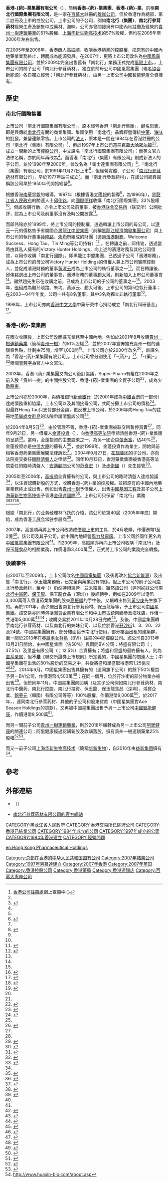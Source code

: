{{distinguish2|上市公司'''[[協合新能源|協合新能源]]'''。雖然協合新能源與「香港-{葯}-業集團」實際為同一[[法人|法人]]，但業務完全不同}}
{{for|香港葯業集團的前子公司'''南北行參茸葯材'''及其母公司|中國智能健康}}
{{Infobox company
| name = 香港-{葯}-業集團有限公司
| name_en = Hong Kong Pharmaceutical Holdings Limited
| logo = 
| logo_size = 
| logo_caption = 
| image =          
| image_size =
| image_caption =
| type = 上市公司
| traded_as = {{HKEX|182|Cat=no}}
| industry = 零售、貿易
| predecessor = {{ubl|南北行參茸葯材|南北行（集團）有限公司}}
| former_name = 南北行國際集團有限公司
| successor = {{bulleted list|[[中国风电集团|中国风电集团]]|南北行集團{{bulleted list|南北行參茸葯材|南北行中醫葯|保玉龍|保玉龍食品（深圳）}}|貴州一樹|华新生物}}
| dissolved = 2007年 (被借殼上市)
| foundation = {{aligned table|1977年於香港|(南北行參茸葯材成立)|1984年於香港|(南北行（集團）成立)|1997年於香港及百慕大|遷冊成立新控股公司}}
| founder = 
| location = {{aligned table|中國香港|(第二註冊地)|百慕大哈密尔顿|(註冊地)}}
| area_served = 
| key_people = 
| products = 
| services = 
| revenue = {{increase}} 港幣5,842萬
| revenue_year = {{nowrap|2006-07年度}}
| profit = {{increase}} 港幣3,360萬
| profit_year = {{nowrap|2006-07年度}}
| assets = {{increase}} 港幣4,235萬
| assets_year = {{nowrap|2006-07年度}}
| equity = {{increase}} 港幣1,746萬
| equity_year = {{nowrap|2006-07年度}}
| parent = {{lang|en|Gain Alpha Finance Limited}}
| subsid = {{aligned table|南北行（集團）|(100%)|南北行參茸葯材|(100%)|南北行中醫葯|(100%)|保玉龍|(100%)|保玉龍食品（深圳）|(100%)|貴州一樹|(於2005年出售<ref name=入主/>)|华新生物|(於2006年出售)}}
| owner = {{aligned table|[[高振順|高振順]]<br/>(透過Gain Alpha Finance Limited)|(64.18%)<ref>{{cite report|chapter-url=http://www3.hkexnews.hk/listedco/listconews/SEHK/2007/0706/LTN20070706410_C.pdf|chapter=董事會報告|title=2007年年報|date=2007年7月6日|access-date=2019年4月24日|publisher=香港葯業集團|via=港交所《披露易》網頁|page=12}}</ref>}}
| homepage = {{url|www.hkpharma.com.hk}}
| footnotes= 來源：年報財務報表<ref name=香港葯業07年報/>；財年於4月1日開始，於翌年3月31日完結，
}}
'''香港-{葯}-業集團有限公司'''（{{lang-en|Hong Kong Pharmaceutical Holdings Limited}}），簡稱'''香港-{葯}-業集團'''、'''香港-{葯}-業'''，前稱'''南北行國際集團有限公司'''，是一家在[[百慕大|百慕大]]註冊的[[離岸公司|離岸公司]]，但於香港作為總部，第二註冊及上市的控股公司。上市公司的子公司，例如'''南北行（集團）'''、'''南北行參茸葯材'''經營生產及銷售中成藥材、海味。公司亦曾間接擁有中國內地註冊及經營的[[貴州一樹連鎖藥業|貴州一樹連鎖藥業]]的51%股權、[[上海华新生物高技术|上海华新生物高技术]]的57%股權，但均在2005年至2006年左右出售。

在2005年至2006年，香港商人[[高振順|高振順]]，收購香港葯業的控股權，把原有的中國內地藥業業務終止，轉而成為能源發展。在2007年，更將上市公司改名為[[中國風電集團有限公司|中國風電集團有限公司]]，並於2009年完全出售舊有「南北行」業務正式完成[[借殼上市|借殼上市]]。{{as of|2019}}，上市公司的前子公司「南北行參茸葯材」，獨立於前母公司中國風電集團（現名[[協合新能源|協合新能源]]）各自獨立經營；「南北行參茸葯材」，{{as of|2019}}由另一上市公司[[中國智能健康|中國智能健康]]全資擁有。
==歷史==
===南北行國際集團===
上市公司「南北行國際集團有限公司」，原本經營香港「南北行集團」，顧名思義，即是與傳統[[南北行|南北行]]有關的商業集團。集團使用「南北行」品牌經營傳統[[中藥|中藥]]、[[乾海產|海味]]的批發，兼營連鎖零售。上市公司的[[法人|法人]]，原本是一間在1984年在香港註冊的公司「南北行（集團）有限公司」<ref name=CR>[[香港公司註冊處|香港公司註冊處]]網上查冊中心</ref>，但於1997年上市公司遷冊[[哈密尔顿_(百慕大)|百慕大哈密尔顿]]<ref name=CR/><ref>{{cite web|url=https://www.roc.gov.bm/roc/rocweb.nsf/public+register/c+public+companies|title=Review of Companies Register- C Public Companies|access-date=2019年4月24日|publisher=Bermuda Registrar of Companies [百慕大公司註冊處]|quote=23515 CONCORD NEW ENERGY GROUP LIMITED 6/27/1997|language=en}}</ref>，成立一間新的上市[[控股公司|控股公司]]{{lang|en|Nam Pei Hong International Holdings Limited}}，中文譯名「南北行國際集團有限公司」；而英文官方法律名稱，亦於同年再改為{{lang|en|N P H International Holdings Limited}}<ref name=CR/>。而香港「南北行（集團）有限公司」則成新法人的子公司，並於1998年至2000年，曾改名為「霍士達集團有限公司」<ref name=CR/>。「南北行（集團）有限公司」於1991年11月27日上市<ref>{{cite book|chapter-url=https://www.hkex.com.hk/-/media/hkex-market/market-data/statistics/consolidated-reports/hkex-fact-book/hkex-fact-book-2004/fb_2004_c|chapter=上市公司一覽表|page=170|title=香港交易所股市資料2004|date=2005年|access-date=2019年4月24日|publisher=香港交易及結算所|language=zh-hk}}</ref>，但經營實體、子公司「[[南北行參茸葯材|南北行參茸葯材]]有限公司」，早於1977年註冊成立<ref name=CR/>。而「南北行參茸葯材」，在該公司網頁聲稱該公司早於1950年代開始經營<ref>{{cite web|url=https://www.nampeihong.com/about-us/#company_info|title=關於我們|access-date=2019年4月24日|publication-place=香港|publisher=南北行參茸葯材|language=zh-hk}}</ref>。

根據香港[[南華早報|南華早報]]的報導，1997年（根據香港[[太陽報_(香港)|太陽報]]的報導<ref name=太陽報/>，為1996年{{sic}}），[[黑龍江省人民政府|黑龍江省人民政府]]的關連人士[[邱伟铭|邱伟铭]]，向[[國際德祥|國際德祥]]收購「南北行國際集團」33%股權<ref name=SCMP/>。但該收購行動，亦令上市公司及前董事，被[[香港联合交易所|香港联合交易所]]（联交所）公開批評，認為上市公司及前董事沒有及時公開披露<ref name=SCMP>{{cite news|url=https://www.scmp.com/article/266367/exchange-raps-nam-pei-hong-over-sale|title=Exchange raps Nam Pei Hong over sale|first=Enoch|last=Yiu|date=1998年12月18日|access-date=2019年4月24日|newspaper=南華早報|publication-place=香港|language=en}}</ref>。

而邱伟铭亦於1999年，將上市公司的控制權，透過轉讓上市公司的母公司{{lang|en|Victory Hunter Holdings}}，以[[港元|港元]]一元的價格售予省屬國企[[黑龍江中盟集團|黑龍江中盟集團]]（前稱[[黑龍江經濟開發集團公司|黑龍江經濟開發集團公司]]）與上市公司的執行董事[[孙晓路|孙晓路]]、[[朱均|朱均]]所組成的財團（透過[[濱港財務|濱港財務]]、Welcome Success、Hong Tau、Tin Ming等公司持有）<ref name=1999年收購>{{cite press release|url=http://www3.hkexnews.hk/listedco/listconews/sehk/1999/0601/ltn19990601013_C.htm|title=單一最大股東之變動|date=1999年5月31日|access-date=2019年4月24日|publisher=南北行國際集團|via=港交所《披露易》網頁}}</ref> 。在轉讓之前，邱伟铭，透過當時由其私人擁有的Victory Hunter Holdings，向上述的濱港財務及其他公司借貸，以用作收購「南北行國際」。即黑龍江中盟集團，已透過子公司「濱港財務」，成為上市公司的母公司Victory Hunter Holdings的債權人兼上市公司實際控制人，並促成濱港財務的董事[[黃淑云|黃淑云]]成為上市公司的執行董事之一<ref name=1999年收購/>。而在轉讓後，邱伟铭退出上市公司的董事會，濱港財務的董事[[趙大可|趙大可]]，則新加入上市公司董事會<ref name=1999年收購/>。雖然趙先生已在收購之前，已成為上市公司的子公司的董事之一<ref name=1999年收購/>。2003年，[[張珂_(商人)|張珂]]成為繼孙晓路、朱均、黃淑云、趙大可後，上市公司的第5位執行董事；在2003－04年年度，公司一共有8名董事，其中3名為[[獨立董事|獨立非執行董事]]<ref>{{cite report|chapter-url=http://www3.hkexnews.hk/listedco/listconews/SEHK/2003/1222/0182/f104_c.pdf|url=http://www3.hkexnews.hk/listedco/listconews/SEHK/2003/1222/LTN20031222127_C.htm|chapter=董事、高級管理人員及顧問簡歷|title=2002-03年年報|date=2003年12月22日|access-date=2019年4月24日|publisher=香港葯業集團|via=港交所《披露易》網頁}}</ref>。

1998年，上市公司亦向[[香港中文大學|香港中文大學]]中藥研究中心捐助成立「南北行科研基金」<ref>{{cite press release|url=http://www.cuhk.edu.hk/ipro/980930c.htm|title=香港中文大學中藥研究中心獲捐助成立南北行科研基金與哈佛醫學院及北醫大合作研究中醫藥|date=1998年9月28日|access-date=2019年4月24日|publisher=香港中文大學}}</ref>。

===香港-{葯}-業集團===
在兩次收購後，上市公司改而擴充業務至中國內地，例如於2001年8月收購[[貴州一樹連鎖藥業|貴州一樹連鎖藥業]]（簡稱[[貴州一樹|貴州一樹]]）的51%股權<ref>{{cite report|url=http://www3.hkexnews.hk/listedco/listconews/SEHK/2002/0102/LTN20020102088_C.htm|chapter-url=http://www3.hkexnews.hk/listedco/listconews/SEHK/2002/0102/0182/f106_c.pdf|chapter=業務回顧|title=2001年中期業績報告|date=2002年1月2日|access-date=2019年4月24日|publisher=香港葯業集團|via=港交所《披露易》網頁}}</ref>，並於2002年宣佈擴充貴州一樹的連鎖零售點，計劃由75間，增至1,000間<ref>{{cite news|url=https://hk.finance.appledaily.com/finance/daily/article/20020926/2852120|title=財話短說|date=2002年9月26日|access-date=2019年4月24日|newspaper=蘋果日報|publication-place=香港|publisher=壹傳媒|subscription=yes|language=zh-hk}}</ref>。上市公司亦於2000年改名{{lang|en|Hong Kong Pharmaceutical Holdings Limited}}<ref name=CR/>，新譯名為「香港-{葯}-業集團有限公司」。上市公司曾分別使用「-{葯}-」<ref name=香港葯業07年報/>{{rp|1}}、「-{藥}-」<ref name=香港葯業07年報>{{cite report|url=http://www3.hkexnews.hk/listedco/listconews/SEHK/2007/0706/LTN20070706410_C.pdf|title=2007年年報|date=2007年7月6日|access-date=2019年4月24日|publisher=香港葯業集團|via=港交所《披露易》網頁}}</ref>{{rp|封面}}兩個[[異體字|異體字]]為官方中文寫法。

2003年，香港-{葯}-業集團又向{{link-en|Super-Pharm}}公司簽訂協議，Super-Pharm有權在2006年之前入股「貴州一樹」的中間控股公司、香港-{葯}-業集團的全資子公司{{lang|en|Joinbest Investment Limited}}<ref>{{cite press release|url=http://www3.hkexnews.hk/listedco/listconews/sehk/2003/0619/ltn20030619004_c.pdf|title=公佈|date=2003年6月19日|access-date=2019年4月24日|publisher=香港葯業集團|via=港交所《披露易》網頁}}</ref>，成為[[少數股東權益|少數股東]]。

上市公司亦於2000年，與債權銀行[[新華銀行|新華銀行]]（於2001年成為[[中銀香港|中銀香港]]的一部份）達成債務重組協議，上市公司以及其間接母公司{{lang|en|Hong Tau}}，共同分攤上市公司的債務<ref name=債務重組>{{cite press release|url=http://www3.hkexnews.hk/listedco/listconews/sehk/2006/0818/ltn20060818031_c.pdf|title=公佈|date=2006年8月18日|access-date=2019年4月24日|publisher=香港葯業集團臨時清盤人|via=港交所《披露易》網頁}}</ref>。但最終Hong Tau只支付部分金額，更反被上市公司，於2006年向Hong Tau的註冊地[[英屬處女群島|英屬處女群島]]的法院申請清盤該公司<ref name=債務重組/>。

於2004年8月5日<ref>{{cite book|chapter-url=https://www.hkex.com.hk/-/media/hkex-market/market-data/statistics/consolidated-reports/hkex-fact-book/hkex-fact-book-2004/fb_2004_c|chapter=暫停買賣（2004年底）|page=48|title=香港交易所股市資料2004|date=2005年|access-date=2019年4月24日|publisher=香港交易及結算所|language=zh-hk}}</ref>，由於管理不善，香港-{葯}-業集團被联交所暫停買賣<ref name=太陽報/>。同年9月21日，另一債權人[[金蓬投資|金蓬投資]]（{{lang-en|Goldon Investment Limited}}），向[[香港高等法院|香港高等法院]]申請清盤香港-{葯}-業集團的呈請<ref name=清盤/>。當時，金蓬投資的主要股東之一，為另一國企[[中信泰富|中信泰富]]，佔40%<ref>{{cite report|url=https://www.citic.com/uploadfile/2017/0525/20170525105649554.pdf|title=2004年年報|date=2005年|access-date=2019年4月24日|publisher=中信泰富|language=zh, en}}</ref>，金蓬投資亦是[[中信大廈|中信大廈]]的擁有人<ref>{{cite news|url=https://www.scmp.com/article/249713/citic-tower-seeks-eviction|title=Citic Tower seeks eviction|access-date=2019年4月24日|newspaper=南華早報|publication-place=香港|language=en}}</ref>，並於1999年，金蓬投資作為業主，開始與前租客香港葯業集團展開法律訴訟<ref>{{cite press release|url=http://www3.hkexnews.hk/listedco/listconews/sehk/2004/0903/ltn20040903055_c.pdf|title=須予披露交易出售物業|date=2004年9月3日|access-date=2019年4月25日|publisher=香港葯業集團|via=港交所《披露易》網頁}}</ref>。2004年9月27日，[[花旗集团|花旗集团]]的子公司{{lang|en|Umbrella Finance}}，亦向法院提交委任[[臨時清盤人|臨時清盤人]]之申請<ref name=高>{{cite press release|url=http://www3.hkexnews.hk/listedco/listconews/sehk/2005/0927/ltn20050927094_c.pdf|title=建議重組香港葯業集團有限公司（已委任臨時清盤人）涉及（其中包括）股本重組、債務重組、認購新股及優先股、集團重組以及清洗豁免及延遲刊發截至二零零五年三月三十一日止兩個年度之全年業績及寄發年報以及刊發截至二零零四年九月三十日止六個月之中期報告|date=2005年9月27日|access-date=2019年4月25日|publisher=香港葯業集團臨時清盤人；Gain Alpha Finance|via=港交所《披露易》網頁}}</ref>。同年10月13日，香港藥業集團被香港高等法院委任的臨時清盤人：[[安邁顧問|安邁顧問]]公司的[[范奇宏|范奇宏]]（{{lang-en|Kelvin Flynn}}）及[[步衛國|步衛國]]（{{lang-en|Cosimo Borrelli}}）先生接管<ref name=清盤>{{cite press release|url=http://www3.hkexnews.hk/listedco/listconews/sehk/2006/0125/ltn20060125065_c.pdf|title=押後清盤呈請及總辦事處及香港主要營業地點遷址|date=2006年1月24日|access-date=2019年4月24日|publisher=香港葯業集團臨時清盤人|via=港交所《披露易》網頁}}</ref>。

2005年至2006年，[[高振順|高振順]]全資擁有的{{lang|en|Gain Alpha Finance}}公司，與上市公司的臨時清盤人達成協議<ref name=高/>，以注資認購新股的方式，收購香港-{葯}-業的控股權。並把原有的中國內地藥業業務終止或出售，例如出售[[貴州一樹|貴州一樹]]予債權人、出售[[中國基因工程|中國基因工程]]及其子公司[[上海華新生物高技術|上海華新生物高技術]]予香港[[金億達國際|金億達國際]]<ref>{{cite press release|url=http://www3.hkexnews.hk/listedco/listconews/sehk/2006/0125/ltn20060125057_c.pdf|title=主要交易|date=2006年1月24日|access-date=2019年4月25日|publisher=香港葯業集團臨時清盤人|via=港交所《披露易》網頁}}</ref>。上市公司只保留「南北行」業務<ref name=入主>{{cite news|url=https://hk.finance.appledaily.com/finance/daily/article/20050928/5263088|title= 高振順8019萬入主港藥 |date=2005年9月28日|access-date=2019年4月24日|newspaper=蘋果日報|publication-place=香港|publisher=壹傳媒|subscription=yes|language=zh-hk}}</ref><ref name=太陽報>{{cite news|url=http://the-sun.on.cc/channels/fina/20061208/20061208011841_0000.html|title=港葯復牌狂瀉七成半|newspaper=太陽報|date=2006年12月8日|access-date=2019年4月24日|publisher=東方報業集團|publication-place=香港|language=zh-hk}}</REF><ref>{{cite news|url=http://finance.sina.com.cn/stock/hkstock/hkstocknews/20050927/10482002136.shtml|title=香港药业重组后 高振顺控股74.7%|publisher=财华社|publication-place=香港|via=新浪財經|date=2005年9月27日|access-date=2019年4月24日|language=zh-hans}}</ref>。

根據「南北行」的业务经理林飞跃的介紹，該公司於第40屆（2005年年底）開始，成為香港[[工展会|工展会]]常驻参展商<ref>{{cite news|url=http://www.xinhuanet.com/gangao/2018-12/16/c_1123860523.htm|title= 香港记忆：80岁的工展会|date=2018年12月16日|access-date=2019年4月29日|agency=新华社|location=香港|author1=洪雪华|author2=闵捷|language=zh-cn}}</ref>。

2007年，高振順再將上市公司改造成[[借殼上市|借殼上市]]的工具，於4月收購{{lang|en|China Wind Power Holdings Limited}}，作價港幣1至2億<ref name=香港葯業07年報/>{{rp|71}}。該公司及其子公司，於中國內地經營[[風力發電廠|風力發電廠]]。上市公司於同年更名為[[中國風電集團有限公司|中國風電集團有限公司]]<ref name=CR/>。而2009年，高振順亦再向上市公司收購「南北行」及[[保玉龍|保玉龍]]食品的相關業務，作價港幣3,400萬<ref>{{cite press release|url=http://www3.hkexnews.hk/listedco/listconews/sehk/2009/0306/ltn20090306373_C.pdf|title=主要及關連交易出售南北行集團及恢復買賣|date=2009年3月6日|access-date=2019年4月24日|publisher=中國風電集團|via=港交所《披露易》網頁}}</ref>，正式將上市公司的業務完全轉換。

===後續事件===
{{see also|協合新能源}}
自2007年至2009年，上市公司改名[[中國風電集團|中國風電集團]]（及後再改名[[協合新能源|協合新能源]]）及出售「南北行」、保玉龍業務後，已完全與藥業沒有關係。但上市公司的前子公司[[南北行參茸葯材|南北行參茸葯材]]，至今（{{as of|2019}}）仍然持續經營，並未結業。雖然該公司（連同姊妹公司[[南北行中醫葯|南北行中醫葯]]、[[保玉龍|保玉龍]]、保玉龍食品（深圳））幾經轉手，例如在2009年以港幣3,400萬落入香港葯業集團的股東[[高振順|高振順]]的手中後，又輾轉出售到[[黃少庚|黃少庚]]先生旗下的{{lang|en|Well Gain (Asia) Limited}}。再於2011年，黃少庚出售南北行參茸葯材、保玉龍等等，予上市公司[[中國星集團|中國星集團]]。該交易亦同時包括[[鴻貿企業|鴻貿企業]]有限公司和[[中山市|中山市]][[古镇镇|古鎮]]南臻參茸海味店，作價一共港幣5,000萬<ref>{{cite press release|url=http://www3.hkexnews.hk/listedco/listconews/sehk/2011/1019/ltn20111019404_c.pdf|title=須予披露交易有關收購待售股份|date=2011年10月19日|access-date=2019年4月25日|via=港交所《披露易》網頁|publisher=中國星集團|location=香港|language=zh-hk}}</ref><ref>{{cite news|url=http://www.htisec.com/chi/hk6news/shownews.jsp?newsType=L6,L9&newsid=211020162|title= 中國星集團(00326)斥5000萬收購中港南北行業務|date=2011年10月20日|access-date=2019年4月25日|via=海通國際證券集團||publisher=經濟通通訊社（香港經濟日報集團）|language=zh-hk}}</ref>；收購交易於2011年10月28日完成<ref>{{cite report|url=http://www3.hkexnews.hk/listedco/listconews/SEHK/2012/0430/LTN20120430304_C.pdf|title=2011年年報|date=2012年|access-date=2019年4月29日|via=港交所《披露易》網頁|publisher=中國星集團|location=香港|language=zh-hk}}</ref>。及後，中國星集團轉手南北行參茸葯材、以及南北行的姊妹公司、以及位於香港[[孖沙街|孖沙街]]1、3、20、22及24號，中國星集團擁有，部分樓面給予南北行使用，部分樓面出租的建築群，至一間於2013年在[[英屬處女群島|英屬處女群島]]（BVI）註冊的中間控股公司{{lang|en|Ace Season Holdings Limited}}。該公司自2013年10月21日開始，由中國星集團（佔50%）與兩間BVI公司：將盛有限公司（{{lang|en|Mighty Chief Limited}}；37.5%）及里盛有限公司（{{lang|en|Rosy Mile Limited}}；12.5%）合資擁有；將盛和里盛的最終擁有人，則為[[直系亲属|直系亲属]]，但'''不是'''《聯交所證券上市規則》所定義的，中國星集團的關連人士；中國星集團在出售{{lang|en|Ace Season Holdings}}的50%股份的交易之中，共從將盛和里盛取得港幣1.25億元<ref>{{cite press release|url=http://www3.hkexnews.hk/listedco/listconews/SEHK/2013/1021/LTN20131021647_C.pdf|title=須予披露交易有關待售股份及待售貸款之該等出售事項|date=2013年10月21日|access-date=2019年4月29日|via=港交所《披露易》網頁|publisher=中國星集團|location=香港|language=zh-hk}}</ref><ref>{{cite report|url=http://www3.hkexnews.hk/listedco/listconews/sehk/2014/0429/ltn20140429304.pdf|title=2013年年報|date=2014年|access-date=2019年4月29日|via=港交所《披露易》網頁|publisher=中國星集團|location=香港|language=zh-hk}}</ref>。2014年6月，中國星集團出售其擁有的{{lang|en|Ace Season Holdings}}（連同旗下公司）的餘下50%權益予另一BVI公司{{lang|en|Attentive Wealth Investments Limited}}，作價港幣4,500萬<ref>{{cite press release|url=http://www3.hkexnews.hk/listedco/listconews/SEHK/2014/0611/LTN20140611112_C.pdf|title=須予披露交易涉及出售ACE SEASON HOLDINGS LIMITED之待售股份及其結欠之待售貸款|date=2014年6月11日|access-date=2019年4月29日|via=港交所《披露易》網頁|publisher=中國星集團|location=香港|language=zh-hk}}</ref>；在同一個月，位於孖沙街的部分物業亦被出售<ref>{{cite report|url=http://www3.hkexnews.hk/listedco/listconews/SEHK/2015/0429/LTN20150429625_C.pdf|title=2014年年報|date=2015年|access-date=2019年4月29日|via=港交所《披露易》網頁|publisher=中國星集團|location=香港|language=zh-hk}}</ref>。但於同年11月，中國星集團向{{lang|en|Attentive Wealth Investments}}回購{{lang|en|Ace Season Holdings}}（及其子公司例如南北行參茸葯材、南北行中醫葯、南北行控股、南北行投資、保玉龍、保玉龍食品（深圳）、鴻貿企業、[[錦蔘元|錦蔘元]]（韓國）有限公司等等）100%股權，作價港幣9,000萬<ref>{{cite press release|url=http://www3.hkexnews.hk/listedco/listconews/sehk/2014/1120/ltn20141120657_c.pdf|title=須予披露交易涉及收購ACE SEASON HOLDINGS LIMITED之全部股本權益及ACE SEASON HOLDINGS LIMITED結欠之待售貸款|date=2014年11月20日|access-date=2019年4月29日|via=港交所《披露易》網頁|publisher=中國星集團|location=香港|language=zh-hk}}</ref>。於2017年，{{lang|en|Ace Season Holdings}}，連同南北行參茸葯材、其他{{lang|en|Ace Season Holdings}}的子公司和股東貸款（中國星集團對Ace Season Holdings的貸款），又再被中國星集團出售予另一上市公司[[中國智能健康|中國智能健康]]，作價港幣8,500萬<ref>{{cite press release|url=http://www3.hkexnews.hk/listedco/listconews/sehk/2017/0329/ltn20170329892_c.pdf|title=(I)關於收購ACE SEASON HOLDINGS LIMITED全部已發行股本及出售貸款之主要交易；及(II)根據一般性授權認購新股份|date=2017年3月29日|access-date=2019年4月26日|via=港交所《披露易》網頁|publisher=中國智能健康|language=zh-hant}}</ref>。

而另一間前子公司[[貴州一樹連鎖藥業|貴州一樹連鎖藥業]]，則於2018年輾轉成為另一上市公司[[阿里健康|阿里健康]]的關連公司；阿里健康經過認購新股及收購舊股，擁有貴州一樹連鎖藥業25%股權<ref>{{cite press release|url=http://www3.hkexnews.hk/listedco/listconews/sehk/2018/0817/ltn201808171379_c.pdf|title=須予披露交易有關貴州一樹連鎖藥業有限公司股權之建議收購事項及建議認購事項|date=2018年8月17日|access-date=2019年4月24日|via=港交所《披露易》網頁|publisher=阿里健康|location=香港|language=zh-hk}}</ref><ref>{{cite news|url=https://www.finet.hk/Newscenter/news_content/5b7908b3e4b0e337b67b4ff6|title=阿里健康(00241-HK)購貴州一樹連鎖藥業25%股權|date=2018年8月19日|access-date=2019年4月24日|publisher=財華社|location=香港|language=zh-hk}}</ref>。

而又一前子公司[[上海华新生物高技术|上海华新生物高技术]]（簡稱[[华新生物|华新生物]]），自2016年由[[益新集团|益新集团]]擁有<ref>http://www.huaxin-bio.com/about.asp</ref>。

==參考==
{{reflist|30em}}

==外部連結==
* {{official}}（{{wayback|url=http://www.hkpharma.com.hk}}）
* [https://www.nampeihong.com 南北行參茸葯材有限公司的官方網站]

[[Category:总部在香港的中华人民共和国国有公司|Category:总部在香港的中华人民共和国国有公司]]
[[CATEGORY:黑龙江省人民政府|CATEGORY:黑龙江省人民政府]]
[[CATEGORY:香港交易所已除牌公司|CATEGORY:香港交易所已除牌公司]]
[[CATEGORY:香港已結業公司|CATEGORY:香港已結業公司]]
[[CATEGORY:1984年成立的公司|CATEGORY:1984年成立的公司]]
[[CATEGORY:1997年成立的公司|CATEGORY:1997年成立的公司]]
[[Category:2007年結業公司|Category:2007年結業公司]]
[[CATEGORY:1984年香港建立|CATEGORY:1984年香港建立]]
[[Category:1997年百慕達建立|Category:1997年百慕達建立]]
[[Category:2007年香港|Category:2007年香港]]
[[Category:2007年英国|Category:2007年英国]]
[[Category:香港控股公司|Category:香港控股公司]]
[[Category:香港藥局|Category:香港藥局]]
[[Category:香港連鎖店|Category:香港連鎖店]]
[[Category:百慕大离岸公司|Category:百慕大离岸公司]]
[[CATEGORY:經營問題|CATEGORY:經營問題]]

[[en:Hong_Kong_Pharmaceutical_Holdings|en:Hong Kong Pharmaceutical Holdings]]